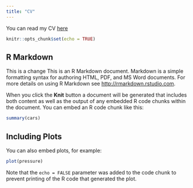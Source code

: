 ```yaml
---
title: "CV"
---
```


You can read my CV [here](https://briandaza.github.io/Brian%20Daza%20CV.pdf)


```r
knitr::opts_chunk$set(echo = TRUE)
```

## R Markdown


This is a change
This is an R Markdown document. Markdown is a simple formatting syntax for authoring HTML, PDF, and MS Word documents. For more details on using R Markdown see <http://rmarkdown.rstudio.com>.

When you click the **Knit** button a document will be generated that includes both content as well as the output of any embedded R code chunks within the document. You can embed an R code chunk like this:

```r
summary(cars)
```

## Including Plots

You can also embed plots, for example:

```r
plot(pressure)
```

Note that the `echo = FALSE` parameter was added to the code chunk to prevent printing of the R code that generated the plot.
